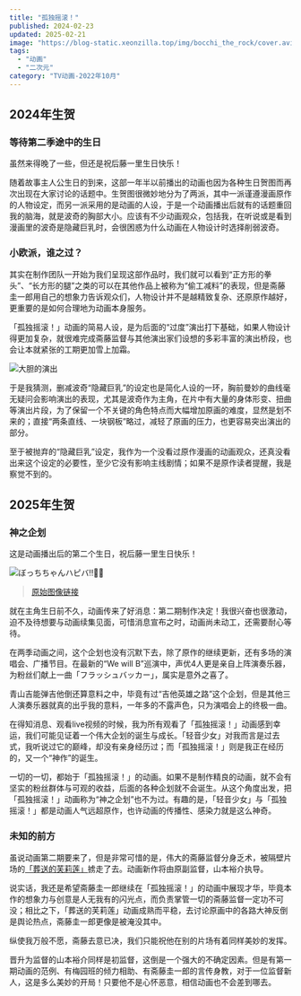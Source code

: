 ```yaml
---
title: "孤独摇滚！"
published: 2024-02-23
updated: 2025-02-21
image: "https://blog-static.xeonzilla.top/img/bocchi_the_rock/cover.avif"
tags:
  - "动画"
  - "二次元"
category: "TV动画-2022年10月"
---
```

## 2024年生贺
### 等待第二季途中的生日
虽然来得晚了一些，但还是祝后藤一里生日快乐！

随着故事主人公生日的到来，这部一年半以前播出的动画也因为各种生日贺图而再次出现在大家讨论的话题中。生贺图很微妙地分为了两派，其中一派谨遵漫画原作的人物设定，而另一派采用的是动画的人设，于是一个动画播出后就有的话题重回我的脑海，就是波奇的胸部大小。应该有不少动画观众，包括我，在听说或是看到漫画里的波奇是隐藏巨乳时，会很困惑为什么动画在人物设计时选择削弱波奇。

### 小欧派，谁之过？
其实在制作团队一开始为我们呈现这部作品时，我们就可以看到“正方形的拳头”、“长方形的腿”之类的可以在其他作品上被称为“偷工减料”的表现，但是斋藤圭一郎用自己的想象力告诉观众们，人物设计并不是越精致复杂、还原原作越好，更重要的是如何合理地为动画本身服务。

「孤独摇滚！」动画的简易人设，是为后面的“过度”演出打下基础，如果人物设计得更加复杂，就很难完成斋藤监督与其他演出家们设想的多彩丰富的演出桥段，也会让本就紧张的工期更加雪上加霜。

![大胆的演出](https://blog-static.xeonzilla.top/img/bocchi_the_rock/01.avif "大胆的演出")

于是我猜测，删减波奇“隐藏巨乳”的设定也是简化人设的一环，胸前曼妙的曲线毫无疑问会影响演出的表现，尤其是波奇作为主角，在片中有大量的身体形变、扭曲等演出片段，为了保留一个不关键的角色特点而大幅增加原画的难度，显然是划不来的；直接“两条直线、一块钢板”略过，减轻了原画的压力，也更容易突出演出的部分。

至于被抛弃的“隐藏巨乳”设定，我作为一个没看过原作漫画的动画观众，还真没看出来这个设定的必要性，至少它没有影响主线剧情；如果不是原作读者提醒，我是察觉不到的。

## 2025年生贺
### 神之企划
这是动画播出后的第二个生日，祝后藤一里生日快乐！

![ぼっちちゃんハピバ‼️🎂🎉](https://blog-static.xeonzilla.top/img/bocchi_the_rock/02.avif "ぼっちちゃんハピバ‼️🎂🎉")

>[原始图像链接](https://x.com/hamazi__/status/1892829109044039963)

就在主角生日前不久，动画传来了好消息：第二期制作决定！我很兴奋也很激动，迫不及待想要与动画续集见面，可惜消息宣布之时，动画尚未动工，还需要耐心等待。

在两季动画之间，这个企划也没有沉默下去，除了原作的继续更新，还有多场的演唱会、广播节目。在最新的“We will B”巡演中，声优4人更是亲自上阵演奏乐器，为粉丝们献上一曲「フラッシュバッカー」，属实是意外之喜了。

青山吉能弹吉他倒还算意料之中，毕竟有过“吉他英雄之路”这个企划，但是其他三人演奏乐器就真的出乎我的意料，一年多的不露声色，只为演唱会上的终极一曲。

在得知消息、观看live视频的时候，我为所有观看了「孤独摇滚！」动画感到幸运，我们可能见证着一个伟大企划的诞生与成长。「轻音少女」对我而言是过去式，我听说过它的巅峰，却没有亲身经历过；而「孤独摇滚！」则是我正在经历的，又一个“神作”的诞生。

一切的一切，都始于「孤独摇滚！」的动画。如果不是制作精良的动画，就不会有坚实的粉丝群体与可观的收益，后面的各种企划就不会诞生。从这个角度出发，把「孤独摇滚！」动画称为“神之企划”也不为过。有趣的是，「轻音少女」与「孤独摇滚！」都是动画人气远超原作，也许动画的传播性、感染力就是这么神奇。

### 未知的前方
虽说动画第二期要来了，但是非常可惜的是，伟大的斋藤监督分身乏术，被隔壁片场的[「葬送的芙莉莲」](/posts/sousou_no_frieren/)掳走了去。动画新作将由原副监督，山本裕介执导。

说实话，我还是希望斋藤圭一郎继续在「孤独摇滚！」的动画中展现才华，毕竟本作的想象力与创意是人无我有的闪光点，而负责掌管一切的斋藤监督一定功不可没；相比之下，「葬送的芙莉莲」动画成熟而平稳，去讨论原画中的各路大神反倒是舆论热点，斋藤圭一郎更像是被淹没其中。

纵使我万般不愿，斋藤去意已决，我们只能祝他在别的片场有着同样美妙的发挥。

晋升为监督的山本裕介同样是初监督，这倒是一个强大的不确定因素。但是有第一期动画的范例、有梅园班的倾力相助、有斋藤圭一郎的言传身教，对于一位监督新人，这是多么美妙的开局！只要他不是心怀恶意，相信动画也不会差到哪去。
